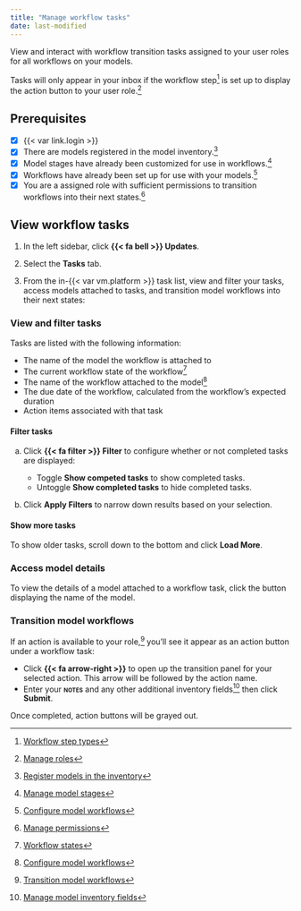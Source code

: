 ```yaml
---
title: "Manage workflow tasks"
date: last-modified
---
```


View and interact with workflow transition tasks assigned to your user roles for all workflows on your models.

:::{.callout}
Tasks will only appear in your inbox if the workflow step[^1] is set up to display the action button to your user role.[^2]
:::

::: {.attn}

## Prerequisites

- [x] {{< var link.login >}}
- [x] There are models registered in the model inventory.[^3]
- [x] Model stages have already been customized for use in workflows.[^4]
- [x] Workflows have already been set up for use with your models.[^5]
- [x] You are a assigned role with sufficient permissions to transition workflows into their next states.[^6]

:::

## View workflow tasks

1. In the left sidebar, click **{{< fa bell >}} Updates**.

2. Select the **Tasks** tab.

3. From the in-{{< var vm.platform >}} task list, view and filter your tasks, access models attached to tasks, and transition model workflows into their next states:

::: {.panel-tabset}

### View and filter tasks

Tasks are listed with the following information:

- The name of the model the workflow is attached to
- The current workflow state of the workflow[^7]
- The name of the workflow attached to the model[^8]
- The due date of the workflow, calculated from the workflow's expected duration
- Action items associated with that task

#### Filter tasks

a. Click **{{< fa filter >}} Filter** to configure whether or not completed tasks are displayed:

    - Toggle **Show competed tasks** to show completed tasks.
    - Untoggle **Show completed tasks** to hide completed tasks.

b. Click **Apply Filters** to narrow down results based on your selection.

#### Show more tasks

To show older tasks, scroll down to the bottom and click **Load More**.

### Access model details

To view the details of a model attached to a workflow task, click the button displaying the name of the model.

### Transition model workflows

If an action is available to your role,[^9] you'll see it appear as an action button under a workflow task:

- Click **{{< fa arrow-right >}}** to open up the transition panel for your selected action. This arrow will be followed by the action name.
- Enter your **[notes]{.smallcaps}** and any other additional inventory fields[^10] then click **Submit**.

Once completed, action buttons will be grayed out.

:::


<!-- FOOTNOTES -->

[^1]: [Workflow step types](setting-up-model-workflows.qmd#workflow-step-types)

[^2]: [Manage roles](/guide/configuration/manage-roles.qmd)

[^3]: [Register models in the inventory](/guide/model-inventory/register-models-in-inventory.qmd)

[^4]: [Manage model stages](manage-model-stages.qmd)

[^5]: [Configure model workflows](configure-model-workflows.qmd)

[^6]: [Manage permissions](/guide/configuration/manage-permissions.qmd)

[^7]: [Workflow states](setting-up-model-workflows.qmd#workflow-states)

[^8]: [Configure model workflows](configure-model-workflows.qmd)

[^9]: [Transition model workflows](transition-model-workflows.qmd)

[^10]: [Manage model inventory fields](/guide/model-inventory/manage-model-inventory-fields.qmd)